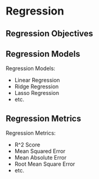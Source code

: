 # Regression

## Regression Objectives



## Regression Models

Regression Models:

  + Linear Regression
  + Ridge Regression
  + Lasso Regression
  + etc.


## Regression Metrics


Regression Metrics:

  + R^2 Score
  + Mean Squared Error
  + Mean Absolute Error
  + Root Mean Square Error
  + etc.
